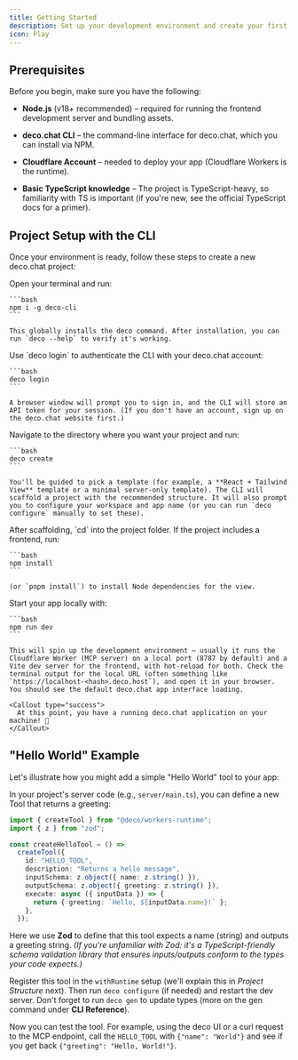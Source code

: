 ```yaml
---
title: Getting Started
description: Set up your development environment and create your first deco.chat project
icon: Play
---
```



## Prerequisites

Before you begin, make sure you have the following:

- **Node.js** (v18+ recommended) – required for running the frontend development server and bundling assets.

- **deco.chat CLI** – the command-line interface for deco.chat, which you can install via NPM.

- **Cloudflare Account** – needed to deploy your app (Cloudflare Workers is the runtime).

- **Basic TypeScript knowledge** – The project is TypeScript-heavy, so familiarity with TS is important (if you're new, see the official TypeScript docs for a primer).

## Project Setup with the CLI

Once your environment is ready, follow these steps to create a new deco.chat project:

<StepGroup>
  <Step number={1} title="Install the Deco CLI">
    Open your terminal and run:
    
    ```bash
    npm i -g deco-cli
    ```
    
    This globally installs the deco command. After installation, you can run `deco --help` to verify it's working.
  </Step>

  <Step number={2} title="Log in to deco.chat">
    Use `deco login` to authenticate the CLI with your deco.chat account:
    
    ```bash
    deco login
    ```
    
    A browser window will prompt you to sign in, and the CLI will store an API token for your session. (If you don't have an account, sign up on the deco.chat website first.)
  </Step>

  <Step number={3} title="Initialize a new project">
    Navigate to the directory where you want your project and run:
    
    ```bash
    deco create
    ```
    
    You'll be guided to pick a template (for example, a **React + Tailwind View** template or a minimal server-only template). The CLI will scaffold a project with the recommended structure. It will also prompt you to configure your workspace and app name (or you can run `deco configure` manually to set these).
  </Step>

  <Step number={4} title="Install dependencies">
    After scaffolding, `cd` into the project folder. If the project includes a frontend, run:
    
    ```bash
    npm install
    ```
    
    (or `pnpm install`) to install Node dependencies for the view.
  </Step>

  <Step number={5} title="Run the development server">
    Start your app locally with:
    
    ```bash
    npm run dev
    ```
    
    This will spin up the development environment – usually it runs the Cloudflare Worker (MCP server) on a local port (8787 by default) and a Vite dev server for the frontend, with hot-reload for both. Check the terminal output for the local URL (often something like `https://localhost-<hash>.deco.host`), and open it in your browser. You should see the default deco.chat app interface loading.
    
    <Callout type="success">
      At this point, you have a running deco.chat application on your machine! 🎉
    </Callout>
  </Step>
</StepGroup>

## "Hello World" Example

Let's illustrate how you might add a simple "Hello World" tool to your app:

In your project's server code (e.g., `server/main.ts`), you can define a new Tool that returns a greeting:

```typescript
import { createTool } from "@deco/workers-runtime";
import { z } from "zod";

const createHelloTool = () =>
  createTool({
    id: "HELLO_TOOL",
    description: "Returns a hello message",
    inputSchema: z.object({ name: z.string() }),
    outputSchema: z.object({ greeting: z.string() }),
    execute: async ({ inputData }) => {
      return { greeting: `Hello, ${inputData.name}!` };
    },
  });
```

Here we use **Zod** to define that this tool expects a name (string) and outputs a greeting string. _(If you're unfamiliar with Zod: it's a TypeScript-friendly schema validation library that ensures inputs/outputs conform to the types your code expects.)_

Register this tool in the `withRuntime` setup (we'll explain this in _Project Structure_ next). Then run `deco configure` (if needed) and restart the dev server. Don't forget to run `deco gen` to update types (more on the gen command under **CLI Reference**).

Now you can test the tool. For example, using the deco UI or a curl request to the MCP endpoint, call the `HELLO_TOOL` with `{"name": "World"}` and see if you get back `{"greeting": "Hello, World!"}`.
